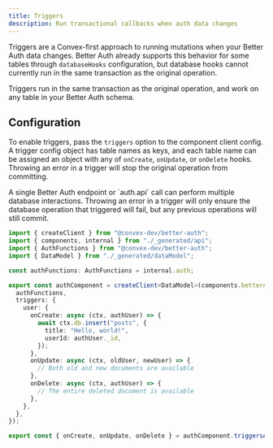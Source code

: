 ```yaml
---
title: Triggers
description: Run transactional callbacks when auth data changes
---
```


Triggers are a Convex-first approach to running mutations when your Better Auth
data changes. Better Auth already supports this behavior for some tables through
`databaseHooks` configuration, but database hooks cannot currently run in the
same transaction as the original operation.

Triggers run in the same transaction as the original operation, and work on any
table in your Better Auth schema.

## Configuration

To enable triggers, pass the `triggers` option to the component client config. A
trigger config object has table names as keys, and each table name can be
assigned an object with any of `onCreate`, `onUpdate`, or `onDelete` hooks.
Throwing an error in a trigger will stop the original operation from committing.

<Callout>
  A single Better Auth endpoint or `auth.api` call can perform multiple database
  interactions. Throwing an error in a trigger will only ensure the database
  operation that triggered will fail, but any previous operations will still
  commit.
</Callout>

```ts title="convex/auth.ts"
import { createClient } from "@convex-dev/better-auth";
import { components, internal } from "./_generated/api";
import { AuthFunctions } from "@convex-dev/better-auth";
import { DataModel } from "./_generated/dataModel";

const authFunctions: AuthFunctions = internal.auth;

export const authComponent = createClient<DataModel>(components.betterAuth, {
  authFunctions,
  triggers: {
    user: {
      onCreate: async (ctx, authUser) => {
        await ctx.db.insert("posts", {
          title: "Hello, world!",
          userId: authUser._id,
        });
      },
      onUpdate: async (ctx, oldUser, newUser) => {
        // Both old and new documents are available
      },
      onDelete: async (ctx, authUser) => {
        // The entire deleted document is available
      },
    },
  },
});

export const { onCreate, onUpdate, onDelete } = authComponent.triggersApi();
```
